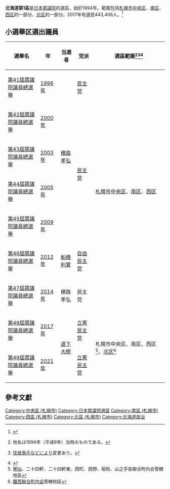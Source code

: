 {{日本眾議院選舉區
|北海道第1區
|image=[[File:衆議院小選挙区_北海道拡大枠.svg|250px]][[File:衆議院小選挙区_北海道石狩振興局.svg|250px]]<br /><!-- 檔案不存在 [[File:衆議院小選挙区_凡例.svg|300px]] -->}}

'''北海道第1區'''是[[日本|日本]][[日本眾議院|眾議院]]的選區，始於1994年。範圍包括[[札幌市|札幌市]][[中央区_(札幌市)|中央区]]、[[南区_(札幌市)|南区]]、[[西区_(札幌市)|西区]]的一部分、[[北区_(札幌市)|北区]]的一部分。2017年有選民443,406人。<ref>{{Cite web |url=http://www.soumu.go.jp/senkyo/senkyo_s/data/index.html |title=日本總務省 |accessdate=2009-09-19 |archive-date=2018-10-05 |archive-url=https://web.archive.org/web/20181005012504/http://www.soumu.go.jp/senkyo/senkyo_s/data/index.html |dead-url=no }}</ref>

== 小選舉区選出議員 ==
{| class="wikitable"
!選舉名
!年
!当選者
!党派
!style="width:45%"|選區範圍<ref>{{Cite web|title=衆議院トップページ  >立法情報  >制定法律情報  >第131回国会　制定法律の一覧  >法律第百四号（平六・一一・二五）|url=https://www.shugiin.go.jp/internet/itdb_housei.nsf/html/houritsu/13119941125104.htm|accessdate=2021年9月30日|date=平成6年11月25日|publisher=[[衆議院|衆議院]]|archive-date=2021年12月30日|archive-url=https://web.archive.org/web/20211230142539/https://www.shugiin.go.jp/internet/itdb_housei.nsf/html/houritsu/13119941125104.htm}}地名は1994年（平成6年）当時のものである。</ref><ref>{{Cite web|title=衆議院トップページ  >立法情報  >制定法律情報  >第193回国会　制定法律の一覧  >衆議院議員選挙区画定審議会設置法及び公職選挙法の一部を改正する法律の一部を改正する法律 法律第五十八号（平二九・六・一六）|url=https://www.shugiin.go.jp/internet/itdb_housei.nsf/html/housei/19320170616058.htm|accessdate=2021年9月30日|date=平成29年6月16日|publisher=[[衆議院|衆議院]]|archive-date=2021年9月30日|archive-url=https://web.archive.org/web/20210930074237/https://www.shugiin.go.jp/internet/itdb_housei.nsf/html/housei/19320170616058.htm}}[[住居表示|住居表示]]などにより変更あり。</ref><ref>{{Cite web|title=北海道|url=https://www.soumu.go.jp/main_content/000240039.pdf|accessdate=2021-09-30|publisher=[[総務省|総務省]]|archive-date=2022-05-25|archive-url=https://web.archive.org/web/20220525000127/https://www.soumu.go.jp/main_content/000240039.pdf}}</ref>
|-
|[[第41屆日本眾議院議員總選舉|第41屆眾議院議員總選舉]]
|[[1996年|1996年]]
| rowspan="5" |[[横路孝弘|横路孝弘]]
|[[民主黨_(1996年)|民主党]]
| rowspan="7" |[[札幌市|札幌市]][[中央區_(札幌市)|中央区]]、[[南區_(札幌市)|南区]]、[[西區_(札幌市)|西区]]
|-
|[[第42屆日本眾議院議員總選舉|第42屆眾議院議員總選舉]]
|[[2000年|2000年]]
| rowspan="4" |[[民主党_(1998年)|民主党]]
|-
|[[第43屆日本眾議院議員總選舉|第43屆眾議院議員總選舉]]
|[[2003年|2003年]]
|-
|[[第44屆日本眾議院議員總選舉|第44屆眾議院議員總選舉]]
|[[2005年|2005年]]
|-
|[[第45屆日本眾議院議員總選舉|第45屆眾議院議員總選舉]]
|[[2009年|2009年]]
|-
|[[第46屆日本眾議院議員總選舉|第46屆眾議院議員總選舉]]
|[[2012年|2012年]]
|[[船橋利實|船橋利實]]
|[[自由民主党_(日本)|自由民主党]]
|-
|[[第47屆日本眾議院議員總選舉|第47屆眾議院議員總選舉]]
|[[2014年|2014年]]
|横路孝弘
|民主党
|-
|[[第48屆日本眾議院議員總選舉|第48屆眾議院議員總選舉]]
|[[2017年|2017年]]
| rowspan="2" |[[道下大樹|道下大樹]]
|[[立憲民主黨_(日本2017年)|立憲民主党]]
| rowspan="2" |札幌市中央区、南区、西区<ref group="注">[[琴似|琴似]]、二十四軒、二十四軒東、西町、西野、昭和、山之手各聯合町内会管轄地區</ref>、[[北區_(札幌市)|北区]]<ref group="注">[[鐵西_(札幌市)|鐵西聯合町内会]]管轄地區</ref>
|-
|[[第49屆日本眾議院議員總選舉|第49屆眾議院議員總選舉]]
|[[2021年|2021年]]
|[[立憲民主黨_(日本2020年)|立憲民主党]]
|}

==參考文獻==
<div class="references-small">
<references />
</div>
<references group="注"/>
{{日本眾議院小選舉區一覽}}

[[Category:中央區_(札幌市)|Category:中央區 (札幌市)]]
[[Category:日本眾議院選區|Category:日本眾議院選區]]
[[Category:南區_(札幌市)|Category:南區 (札幌市)]]
[[Category:西區_(札幌市)|Category:西區 (札幌市)]]
[[Category:北區_(札幌市)|Category:北區 (札幌市)]]
[[Category:北海道政治|Category:北海道政治]]